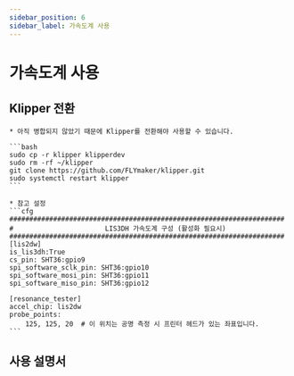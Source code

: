 ```yaml
---
sidebar_position: 6
sidebar_label: 가속도계 사용
---
```


# 가속도계 사용



## Klipper 전환

    * 아직 병합되지 않았기 때문에 Klipper를 전환해야 사용할 수 있습니다.

    ```bash
    sudo cp -r klipper klipperdev
    sudo rm -rf ~/klipper
    git clone https://github.com/FLYmaker/klipper.git
    sudo systemctl restart klipper
    ```

    * 참고 설정
    ```cfg
    #####################################################################
    #                       LIS3DH 가속도계 구성 (활성화 필요시)
    #####################################################################
    [lis2dw]
    is_lis3dh:True
    cs_pin: SHT36:gpio9
    spi_software_sclk_pin: SHT36:gpio10
    spi_software_mosi_pin: SHT36:gpio11
    spi_software_miso_pin: SHT36:gpio12

    [resonance_tester]
    accel_chip: lis2dw
    probe_points:
        125, 125, 20  # 이 위치는 공명 측정 시 프린터 헤드가 있는 좌표입니다.
    ```

## 사용 설명서



<ADXL />